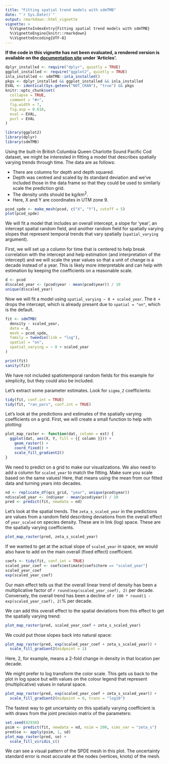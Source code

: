 ```yaml
---
title: "Fitting spatial trend models with sdmTMB"
date: "`r Sys.Date()`"
output: rmarkdown::html_vignette
vignette: >
  %\VignetteIndexEntry{Fitting spatial trend models with sdmTMB}
  %\VignetteEngine{knitr::rmarkdown}
  %\VignetteEncoding{UTF-8}
---
```


**If the code in this vignette has not been evaluated, a rendered version is available on the [documentation site](https://pbs-assess.github.io/sdmTMB/index.html) under 'Articles'.**

```r
dplyr_installed <- require("dplyr", quietly = TRUE)
ggplot_installed <- require("ggplot2", quietly = TRUE)
inla_installed <- sdmTMB::inla_installed()
pkgs <- dplyr_installed && ggplot_installed && inla_installed
EVAL <- identical(Sys.getenv("NOT_CRAN"), "true") && pkgs
knitr::opts_chunk$set(
  collapse = TRUE,
  comment = "#>",
  fig.width = 7,
  fig.asp = 0.618,
  eval = EVAL,
  purl = EVAL
)
```

```r
library(ggplot2)
library(dplyr)
library(sdmTMB)
```

Using the built-in British Columbia Queen Charlotte Sound Pacific Cod dataset, we might be interested in fitting a model that describes spatially varying trends through time. The data are as follows:

- There are columns for depth and depth squared.
- Depth was centred and scaled by its standard deviation and we've included those in the data frame so that they could be used to similarly scale the prediction grid.
- The density units should be kg/km^2^.
- Here, X and Y are coordinates in UTM zone 9.

```r
pcod_spde <- make_mesh(pcod, c("X", "Y"), cutoff = 5)
plot(pcod_spde)
```

We will fit a model that includes an overall intercept, a slope for 'year', an intercept spatial random field, and another random field for spatially varying slopes that represent temporal trends that vary spatially (`spatial_varying` argument).

First, we will set up a column for time that is centered to help break correlation with the intercept and help estimation (and interpretation of the intercept) and we will scale the year values so that a unit of change is a decade instead of a year. This is likely more interpretable and can help with estimation by keeping the coefficients on a reasonable scale.

```r
d <- pcod
d$scaled_year <- (pcod$year - mean(pcod$year)) / 10
unique(d$scaled_year)
```

Now we will fit a model using `spatial_varying ~ 0 + scaled_year`. The `0 +` drops the intercept, which is already present due to `spatial = "on"`, which is the default.

```r
fit <- sdmTMB(
  density ~ scaled_year, 
  data = d,
  mesh = pcod_spde, 
  family = tweedie(link = "log"),
  spatial = "on",
  spatial_varying = ~ 0 + scaled_year
)
```

```r
print(fit)
sanity(fit)
```

We have not included spatiotemporal random fields for this example for simplicity, but they could also be included.

Let's extract some parameter estimates. Look for `sigma_Z` coefficients:

```r
tidy(fit, conf.int = TRUE)
tidy(fit, "ran_pars", conf.int = TRUE)
```

Let's look at the predictions and estimates of the spatially varying coefficients on a grid. First, we will create a small function to help with plotting:

```r
plot_map_raster <- function(dat, column = est) {
  ggplot(dat, aes(X, Y, fill = {{ column }})) +
    geom_raster() +
    coord_fixed() +
    scale_fill_gradient2()
}
```

We need to predict on a grid to make our visualizations. We also need to add a column for `scaled_year` to match the fitting. Make sure you scale based on the same values! Here, that means using the mean from our fitted data and turning years into decades.

```r
nd <- replicate_df(qcs_grid, "year", unique(pcod$year))
nd$scaled_year <- (nd$year - mean(pcod$year)) / 10
pred <- predict(fit, newdata = nd)
```

Let's look at the spatial trends. The `zeta_s_scaled_year` in the predictions are values from a random field describing deviations from the overall effect of `year_scaled` on species density. These are in link (log) space. These are the spatially varying coefficients.

```r
plot_map_raster(pred, zeta_s_scaled_year)
```

If we wanted to get at the actual slope of `scaled_year` in space, we would also have to add on the main overall (fixed effect) coefficient.

```r
coefs <- tidy(fit, conf.int = TRUE)
scaled_year_coef <- coefs$estimate[coefs$term == "scaled_year"]
scaled_year_coef
exp(scaled_year_coef)
```

Our main effect tells us that the overall linear trend of density has been a multiplicative factor of `r round(exp(scaled_year_coef), 2)` per decade. Conversely, the overall trend has been a decline of `r 100 * round(1 - exp(scaled_year_coef), 2)`% per decade.

We can add this overall effect to the spatial deviations from this effect to get the spatially varying trend:

```r
plot_map_raster(pred, scaled_year_coef + zeta_s_scaled_year)
```

We could put those slopes back into natural space:

```r
plot_map_raster(pred, exp(scaled_year_coef + zeta_s_scaled_year)) +
  scale_fill_gradient2(midpoint = 1)
```

Here, 2, for example, means a 2-fold change in density in that location per decade.

We might prefer to log transform the color scale. This gets us back to the plot in log space but with values on the colour legend that represent (multiplicative) values in natural space.

```r
plot_map_raster(pred, exp(scaled_year_coef + zeta_s_scaled_year)) +
  scale_fill_gradient2(midpoint = 0, trans = "log10")
```

The fastest way to get uncertainty on this spatially varying coefficient is with draws from the joint precision matrix of the parameters:

```r
set.seed(82938)
psim <- predict(fit, newdata = nd, nsim = 200, sims_var = "zeta_s")
pred$se <- apply(psim, 1, sd)
plot_map_raster(pred, se) +
  scale_fill_viridis_c()
```

We can see a visual pattern of the SPDE mesh in this plot. The uncertainty standard error is most accurate at the nodes (vertices, knots) of the mesh.
